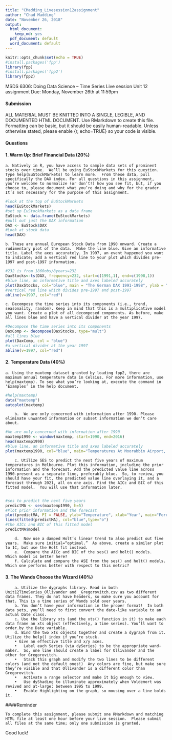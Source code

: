 ```yaml
---
title: "CMadding_Livesession12assignment"
author: "Chad Madding"
date: "November 26, 2018"
output:
  html_document:
    keep_md: yes
  pdf_document: default
  word_document: default
---
```


```r
knitr::opts_chunk$set(echo = TRUE)
#install.packages('fpp')
library(fpp)
#install.packages('fpp2')
library(fpp2)
```

MSDS 6306: Doing Data Science – Time Series
Live session Unit 12 assignment
Due: Monday, November 26th at 11:59pm

#### Submission

ALL MATERIAL MUST BE KNITTED INTO A SINGLE, LEGIBLE, AND DOCUMENTED HTML DOCUMENT. Use RMarkdown to create this file. Formatting can be basic, but it should be easily human-readable. Unless otherwise stated, please enable {r, echo=TRUE} so your code is visible.

#### Questions

#### 1. Warm Up: Brief Financial Data (20%)

    a. Natively in R, you have access to sample data sets of prominent stocks over time.  We’ll be using EuStockMarkets for this question. Type help(EuStockMarkets) to learn more.  From these data, pull specifically the DAX index. For all questions in this assignment, you’re welcome to normalize (or don’t!) how you see fit, but, if you choose to, please document what you’re doing and why for the grader. It’s not necessary for the purpose of this assignment.

```r
#look at the top of EuStockMarkets
head(EuStockMarkets)
#set up EuStockMarkets as a data frame
EuStock <- data.frame(EuStockMarkets)
#pull out just the DAX information
DAX <- EuStock$DAX
#Look at stock data
head(DAX)
```

    b. These are annual European Stock Data from 1990 onward. Create a rudimentary plot of the data.  Make the line blue. Give an informative title. Label the axes accurately. In 1997, an event happened you want to indicate; add a vertical red line to your plot which divides pre-1997 and post-1997 information.

```r
#232 is from 1860obs/8years=232
DaxStocks<-ts(DAX, frequency=232, start=c(1991,1), end=c(1998,1))
#blue line, an informative title and axes labeled accurately
plot(DaxStocks, col="blue", main = "The German DAX 1991-1998", ylab = "DAX")
#vertical red line which divides pre-1997 and post-1997
abline(v=1997, col="red")
```
    
    c. Decompose the time series into its components (i.e., trend, seasonality, random). Keep in mind that this is a multiplicative model you want. Create a plot of all decomposed components. As before, make all lines blue and have a vertical divider at the year 1997.
    
```r
#Decompose the time series into its components
DaxComp <- decompose(DaxStocks, type="mult")
#all lines blue
plot(DaxComp, col = "blue")
#a vertical divider at the year 1997
abline(v=1997, col="red")
```

#### 2. Temperature Data (40%)
      
    a. Using the maxtemp dataset granted by loading fpp2, there are maximum annual temperature data in Celsius. For more information, use help(maxtemp). To see what you’re looking at, execute the command in ‘Examples’ in the help document.

```r
#help(maxtemp)
data("maxtemp")
autoplot(maxtemp)
```

        b.	We are only concerned with information after 1990. Please eliminate unwanted information or subset information we don’t care about.

```r
#We are only concerned with information after 1990
maxtemp1990 <- window(maxtemp, start=1990, end=2016)
head(maxtemp1990)
#blue line, an informative title and axes labeled accurately
plot(maxtemp1990, col="blue", main="Temperatures At Moorabbin Airport, Melbourne" , xlab="Year" ,ylab="Temperature")
```
        
        c. Utilize SES to predict the next five years of maximum temperatures in Melbourne. Plot this information, including the prior information and the forecast. Add the predicted value line across 1990-present as a separate line, preferably blue.  So, to review, you should have your fit, the predicted value line overlaying it, and a forecast through 2021, all on one axis. Find the AICc and BIC of this fitted model.  You will use that information later.
        
```r
#ses to predict the next five years
predictMA <- ses(maxtemp1990, h=5)
#Plot prior information and the forecast
plot(predictMA, PI = FALSE, ylab="Temperature", xlab="Year", main="Forecast of Temperatures At Moorabbin Airport, Melbourne", fcol="red", type="o")
lines(fitted(predictMA), col="blue",type="o")
#the AICc and BIC of this fitted model
predictMA$model
```

        d.	Now use a damped Holt’s linear trend to also predict out five years.  Make sure initial=“optimal.”  As above, create a similar plot to 1C, but use the Holt fit instead.
        e.	Compare the AICc and BIC of the ses() and holt() models.  Which model is better here?
        f. Calculate and compare the ASE from the ses() and holt() models.  Which one performs better with respect to this metric?
#### 3. The Wands Choose the Wizard (40%)
        a. Utilize the dygraphs library. Read in both Unit12TimeSeries_Ollivander and _Gregorovitch.csv as two different data frames. They do not have headers, so make sure you account for that. This is a time series of Wands sold over years.
        b. You don’t have your information in the proper format!  In both data sets, you’ll need to first convert the date-like variable to an actual Date class.
        c. Use the library xts (and the xts() function in it) to make each data frame an xts object (effectively, a time series). You’ll want to order.by the Date variable.
        d. Bind the two xts objects together and create a dygraph from it. Utilize the help() index if you’re stuck.
        • Give an effective title and x/y axes.
        •	Label each Series (via dySeries) to be the appropriate wand-maker.  So, one line should create a label for Ollivander and the other for Gregorovitch.
        •	Stack this graph and modify the two lines to be different colors (and not the default ones!)  Any colors are fine, but make sure they’re visible and that Ollivander is a different color than Gregorovitch.
        •	Activate a range selector and make it big enough to view.
        •	Use dyShading to illuminate approximately when Voldemort was revived and at-large: between 1995 to 1999.
        •	Enable Highlighting on the graph, so mousing over a line bolds it.

####Reminder

    To complete this assignment, please submit one RMarkdown and matching HTML file at least one hour before your live session.  Please submit all files at the same time; only one submission is granted. 

Good luck!
